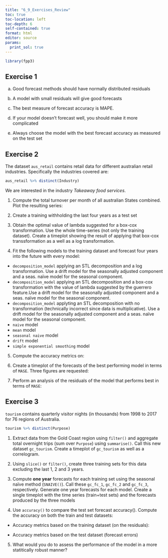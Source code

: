 ---
title: "6_9_Exercises_Review"
toc: true
toc-location: left
toc-depth: 6
self-contained: true
format: html
editor: source
params:
  print_sol: true
---

```{r setup, warning=FALSE, echo=FALSE}
library(fpp3)
```

## Exercise 1

a.  Good forecast methods should have normally distributed residuals

b.  A model with small residuals will give good forecasts

c.  The best measure of forecast accuracy is MAPE.

d.  If your model doesn't forecast well, you should make it more complicated

e.  Always choose the model with the best forecast accuracy as measured on the test set

## Exercise 2

The dataset `aus_retail` contains retail data for different australian retail industries. Specifically the industries covered are:

```{r}
aus_retail %>% distinct(Industry)
```

We are interested in the industry *Takeaway food services*.

1.  Compute the total turnover per month of all australian States combined. Plot the resulting series:

2.  Create a training withholding the last four years as a test set

3.  Obtain the optimal value of lambda suggested for a box-cox transformation. Use the whole time-series (not only the training dataset). Create a timeplot showing the result of applying that box-cox transsformation as a well as a log transformation.

4.  Fit the following models to the training dataset and forecast four years into the future with every model:

-   `decomposition_model` applying an STL decomposition and a log transformation. Use a drift model for the seasonally adjusted component and a seas. naïve model for the seasonal component.
-   `decomposition_model` applying an STL decomposition and a box-cox transformation with the value of lambda suggested by the guerrero feature.Use a drift model for the seasonally adjusted component and a seas. naïve model for the seasonal component.
-   `decomposition_model` applyting an STL decomposition with no transformation (technically incorrect since data is multiplicative). Use a drift model for the seasonally adjusted component and a seas. naïve model for the seasonal component.
-   `naive` model
-   `mean` model
-   `seasonal naive` model
-   `drift` model
-   `simple exponential smoothing` model

5.  Compute the accuracy metrics on:

6.  Create a timeplot of the forecasts of the best performing model in terms of `MASE`. Three figures are requested:

7.  Perform an analysis of the residuals of the model that performs best in terms of `MASE`:

## Exercise 3

`tourism` contains quarterly visitor nights (in thousands) from 1998 to 2017 for 76 regions of Australia.

```{r, include=params$print_sol}
tourism %>% distinct(Purpose)
```

1.  Extract data from the Gold Coast region using `filter()` and aggregate total overnight trips (sum over `Purpose`) using `summarise()`. Call this new dataset `gc_tourism`. Create a timeplot of `gc_tourism` as well as a correlogram.

2.  Using `slice()` or `filter()`, create three training sets for this data excluding the last 1, 2 and 3 years.

3.  Compute **one year** forecasts for each training set using the seasonal naïve method (`SNAIVE()`). Call these `gc_fc_1`, `gc_fc_2` and `gc_fc_3`, respectively. Generate one year forecasts for each model. Create a single timeplot with the time series (train+test sets) and the forecasts produced by the three models

4.  Use `accuracy()` to compare the test set forecast accuracy(). Compute the accuracy on both the train and test datasets:

-   Accuracy metrics based on the training dataset (on the residuals):

-   Accuracy metrics based on the test dataset (forecast errors)

5.  What would you do to assess the performance of the model in a more statitically robust manner?
